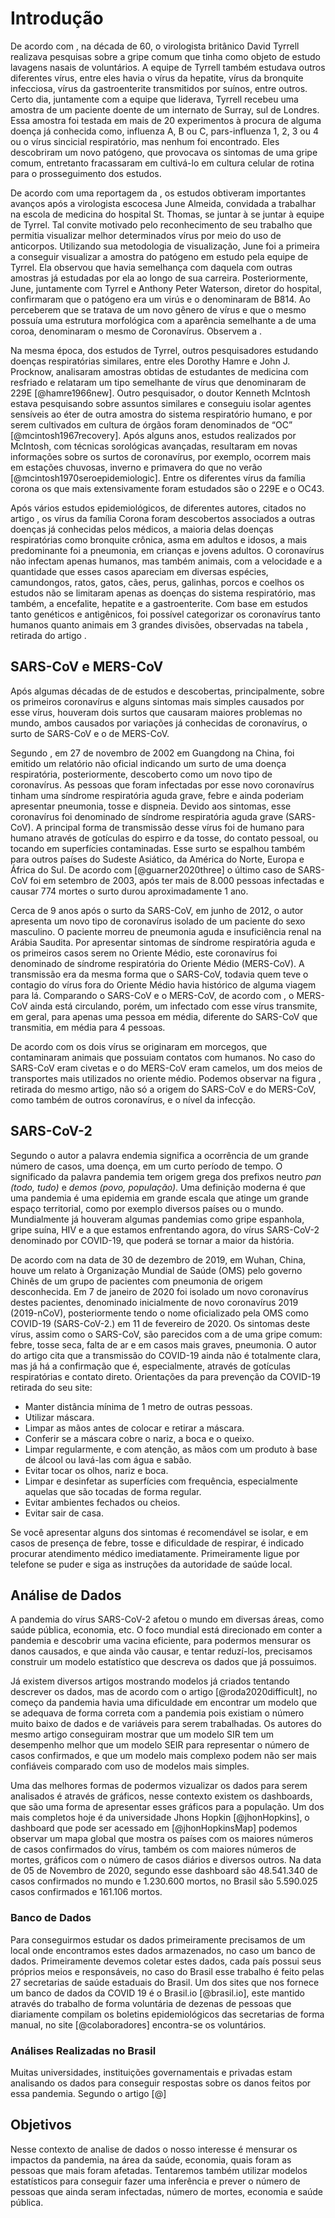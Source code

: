 # Introdução {#Intro}

De acordo com \cite{Mahasem1547}, na década de 60, o virologista britânico David 
Tyrrell realizava pesquisas sobre a gripe comum que tinha como objeto de estudo 
lavagens nasais de voluntários. A equipe de Tyrrell também estudava outros 
diferentes vírus, entre eles havia o vírus da hepatite, vírus da bronquite 
infecciosa, vírus da gastroenterite transmitidos por suínos, entre outros. Certo
dia, juntamente com a equipe que liderava, Tyrrell recebeu uma amostra de um 
paciente doente de um internato de Surray, sul de Londres. Essa amostra foi 
testada em mais de 20 experimentos à procura de alguma doença já conhecida 
como, influenza A, B ou C, pars-influenza 1, 2, 3 ou 4 ou o vírus sincicial 
respiratório, mas nenhum foi encontrado. Eles descobriram um novo patógeno, que 
provocava os sintomas de uma gripe comum, entretanto fracassaram em cultivá-lo 
em cultura celular de rotina para o prosseguimento dos estudos.

De acordo com uma reportagem da \cite{almeidaBBC}, os estudos obtiveram 
importantes avanços após a virologista escocesa June Almeida, convidada
a trabalhar na escola de medicina do hospital St. Thomas, se juntar à se juntar 
à equipe de Tyrrel. Tal convite motivado pelo reconhecimento de seu trabalho que 
permitia visualizar melhor determinados vírus por meio do uso de anticorpos. 
Utilizando sua  metodologia de visualização, June foi a primeira a conseguir 
visualizar a amostra do patógeno em estudo pela equipe de Tyrrel. Ela observou 
que havia semelhança com daquela com outras amostras já estudadas por ela ao 
longo de sua carreira. Posteriormente, June, juntamente com Tyrrel e Anthony 
Peter Waterson, diretor do hospital, confirmaram que o patógeno era um virús e 
o denominaram de B814. Ao perceberem que se tratava de um novo gênero de vírus e
que o mesmo possuía uma estrutura morfológica com a aparência semelhante a de 
uma coroa, denominaram o mesmo de Coronavírus. Observem a \ref{fig:coroa}.

\begin{figure}[H]
    \centering
    \caption{Modelo de virião de Coronavírus.}
    \includegraphics[width=6cm]{img/coroa.jpg}\\
    {\footnotesize \textbf{Fonte: }\cite{holmes1999coronaviruses}}
    \label{fig:coroa}
\end{figure}

Na mesma época, dos estudos de Tyrrel, outros pesquisadores estudando doenças
respiratórias similares, entre eles Dorothy Hamre e John J. Procknow, analisaram
amostras obtidas de estudantes de medicina com resfriado e relataram um tipo 
semelhante de vírus que denominaram de 229E [@hamre1966new]. Outro pesquisador,
o doutor Kenneth McIntosh estava pesquisando sobre assuntos similares e 
conseguiu isolar agentes sensíveis ao éter de outra amostra do sistema 
respiratório humano, e por serem cultivados em cultura de órgãos foram 
denominados de "OC" [@mcintosh1967recovery]. Após alguns anos, estudos 
realizados por McIntosh, com técnicas sorológicas avançadas, resultaram em novas
informações sobre os surtos de coronavírus, por exemplo, ocorrem mais em 
estações chuvosas, inverno e primavera do que no verão 
[@mcintosh1970seroepidemiologic]. Entre os diferentes vírus da família corona os
que mais extensivamente foram estudados são o 229E e o OC43.

Após vários estudos epidemiológicos, de diferentes autores, citados no artigo
\cite{jahangir2020coronavirus}, os vírus da família Corona foram descobertos
associados a outras doenças já conhecidas pelos médicos, a maioria delas doenças 
respiratórias como bronquite crônica, asma em adultos e idosos, a mais
predominante foi a pneumonia, em crianças e jovens adultos. O coronavírus não 
infectam apenas humanos, mas também animais, com a velocidade e a quantidade que
esses casos apareciam em diversas espécies, camundongos, ratos, gatos, cães, 
perus, galinhas, porcos e coelhos os estudos não se limitaram apenas as doenças 
do sistema respiratório, mas também, a encefalite, hepatite e a gastroenterite. 
Com base em estudos tanto genéticos e antigênicos, foi possível categorizar os 
coronavírus tanto humanos quanto animais em 3 grandes divisões, observadas na 
tabela \ref{tab:corona3div}, retirada do artigo \cite{jahangir2020coronavirus}.

\begin{table}[H]
    \centering
    \caption{Tabela categorizando os coronavírus.}
    \begin{tabular}{|c|p{5cm}|}
        \hline
        \textbf{Categoria} & \textbf{Coronavírus}\\ \hline
        Grupo I ($\alpha$-CoVs) & 229E e outros vírus semelhantes. \\ \hline
        Grupo II ($\beta$-CoVs) & OC43 \\ \hline
        Grupo III ($\gamma$-CoVs) & Vírus da bronquite infecciosa aviária e 
        outros vírus aviários relacionados. \\
        \hline
    \end{tabular}\\ \vspace{0.3cm}
    {\footnotesize \textbf{Fonte: }\cite{jahangir2020coronavirus}}
    \label{tab:corona3div}
\end{table}

## SARS-CoV e MERS-CoV

Após algumas décadas de de estudos e descobertas, principalmente, sobre os 
primeiros coronavírus e alguns sintomas mais simples causados por esse vírus, 
houveram dois surtos que causaram maiores problemas no mundo, ambos causados por
variações já conhecidas de coronavírus, o surto de SARS-CoV e o de MERS-CoV.

Segundo \cite{al2014travel}, em 27 de novembro de 2002 em Guangdong na 
China, foi emitido um relatório não oficial indicando um surto de uma doença 
respiratória, posteriormente, descoberto como um novo tipo de coronavírus. 
As pessoas que foram infectadas por esse novo coronavírus tinham uma síndrome 
respiratória aguda grave, febre e ainda poderiam apresentar pneumonia, tosse e 
dispneia. Devido aos sintomas, esse coronavírus foi denominado de síndrome 
respiratória aguda grave (SARS-CoV). A principal forma de transmissão desse 
vírus foi de humano para humano através de gotículas do espirro e da tosse, do 
contato pessoal, ou tocando em superfícies contaminadas. Esse surto se espalhou 
também para outros países do Sudeste Asiático, da América do Norte, Europa e 
África do Sul. De acordo com [@guarner2020three] o último caso de SARS-CoV foi 
em setembro de 2003, após ter mais de 8.000 pessoas infectadas e causar 774 
mortes o surto durou aproximadamente 1 ano.

Cerca de 9 anos após o surto da SARS-CoV, em junho de 2012, o autor 
\cite{@song2019sars} apresenta um novo tipo de coronavírus isolado de um 
paciente do sexo masculino. O paciente morreu de pneumonia aguda e insuficiência
renal na Arábia Saudita. Por apresentar sintomas de síndrome respiratória aguda
e os primeiros casos serem no Oriente Médio, este coronavírus foi denominado de 
síndrome respiratória do Oriente Médio (MERS-CoV). A transmissão era da mesma 
forma que o SARS-CoV, todavia quem teve o contagio do vírus fora do 
Oriente Médio havia histórico de alguma viagem para lá. Comparando o SARS-CoV e 
o MERS-CoV, de acordo com \cite{guarner2020three}, o MERS-CoV ainda está 
circulando, porém, um infectado com esse vírus transmite, em geral, para apenas
uma pessoa em média, diferente do SARS-CoV que transmitia, em média para 4 
pessoas.

De acordo com \cite{cui2019origin} os dois vírus se originaram em morcegos,
que contaminaram animais que possuiam contatos com humanos. No caso do SARS-CoV
eram civetas e o do MERS-CoV eram camelos, um dos meios de transportes mais
utilizados no oriente médio. Podemos observar na figura \ref{fig:origin}, retirada 
do mesmo artigo, não só a origem do SARS-CoV e do MERS-CoV, como também de 
outros coronavírus, e o nível da infecção. 

\begin{figure}[H]
    \centering
    \caption{Imagem mostrando a origem dos vírus e o modo de transmissão.}
    \includegraphics[width=10cm]{img/origin.png} \\
    {\footnotesize \textbf{Fonte: }\cite{cui2019origin}}
    \label{fig:origin}
\end{figure}

## SARS-CoV-2

Segundo o autor \cite{de1998epidemia} a palavra endemia significa a ocorrência 
de um  grande número de casos, uma doença, em um curto período de 
tempo. O significado da palavra pandemia tem origem grega dos prefixos neutro 
*pan (todo, tudo)* e *demos (povo, população)*. Uma definição moderna é que uma 
pandemia é uma epidemia em grande escala que atinge um grande espaço
territorial, como por exemplo diversos países ou o mundo. Mundialmente já
houveram algumas pandemias como gripe espanhola, gripe suína, HIV
e a que estamos enfrentando agora, do vírus SARS-CoV-2 denominado por COVID-19,
que poderá se tornar a maior da história.

De acordo com \cite{guarner2020three} na data de 30 de dezembro de 2019, em 
Wuhan, China, houve um relato à Organização Mundial de Saúde (OMS) pelo governo
Chinês de um grupo de pacientes com pneumonia de origem desconhecida. Em 7 de 
janeiro de 2020 foi isolado um novo coronavírus destes pacientes, denominado 
inicialmente de novo coronavírus 2019 (2019-nCoV), posteriormente tendo o nome 
oficializado pela OMS como COVID-19 (SARS-CoV-2.) em 11 de fevereiro de 2020. Os
sintomas deste vírus, assim como o SARS-CoV, são parecidos com a de uma gripe 
comum: febre, tosse seca, falta de ar e em casos mais graves, pneumonia. O autor
do artigo \cite{qing2020possibility} cita que a transmissão do COVID-19 ainda 
não é totalmente clara, mas já há a confirmação que é, especialmente, através de
gotículas respiratórias e contato direto. Orientações da \cite{covid19OMS} para
prevenção da COVID-19 retirada do seu site:

- Manter distância mínima de 1 metro de outras pessoas.
- Utilizar máscara.
- Limpar as mãos antes de colocar e retirar a máscara.
- Conferir se a máscara cobre o nariz, a boca e o queixo.
- Limpar regularmente, e com atenção, as mãos com um produto à base de álcool ou
lavá-las com água e sabão.
- Evitar tocar os olhos, nariz e boca.
- Limpar e desinfetar as superfícies com frequência, especialmente aquelas que
são tocadas de forma regular.
- Evitar ambientes fechados ou cheios.
- Evitar sair de casa.

Se você apresentar alguns dos sintomas é recomendável se isolar, e em casos de 
presença de febre, tosse e dificuldade de respirar, é indicado procurar 
atendimento médico imediatamente. Primeiramente ligue por telefone se puder e 
siga as instruções da autoridade de saúde local.

## Análise de Dados

A pandemia do vírus SARS-CoV-2 afetou o mundo em diversas áreas, como saúde 
pública, economia, etc. O foco mundial está direcionado em conter a 
pandemia e descobrir uma vacina eficiente, para podermos mensurar os danos
causados, e que ainda vão causar, e tentar reduzí-los, precisamos construir um 
modelo estatístico que descreva os dados que já possuimos.

Já existem diversos artigos mostrando modelos já criados tentando descrever os 
dados, mas de acordo com o artigo [@roda2020difficult], no começo da pandemia 
havia uma dificuldade em encontrar um modelo que se adequava de forma correta 
com a pandemia pois existiam o número muito baixo de dados e de variáveis para 
serem trabalhadas. Os autores do mesmo artigo conseguiram mostrar que um modelo
SIR tem um desempenho melhor que um modelo SEIR para representar o número de
casos confirmados, e que um modelo mais complexo podem não ser mais confiáveis 
comparado com uso de modelos mais simples.

Uma das melhores formas de podermos vizualizar os dados para serem analisados é 
através de gráficos, nesse contexto existem os dashboards, que são uma forma
de apresentar esses gráficos para a população. Um dos mais completos hoje é
da universidade Jhons Hopkin [@jhonHopkins], o dashboard que pode ser acessado
em [@jhonHopkinsMap] podemos observar um mapa global que mostra os países com os
maiores números de casos confirmados do vírus, também os com maiores números de
mortes, gráficos com o número de casos diários e diversos outros. Na data de 05 
de Novembro de 2020, segundo esse dashboard são 48.541.340 de casos confirmados
no mundo e 1.230.600 mortos, no Brasil são 5.590.025 casos confirmados e 
161.106 mortos.

### Banco de Dados

Para conseguirmos estudar os dados primeiramente precisamos de um local onde
encontramos estes dados armazenados, no caso um banco de dados. Primeiramente 
devemos coletar estes dados, cada país possui seus próprios meios e 
responsáveis, no caso do Brasil esse trabalho é feito pelas 27 secretarias de 
saúde estaduais do Brasil. Um dos sites que nos fornece um banco de dados da 
COVID 19 é o Brasil.io [@brasil.io], este mantido através do trabalho de forma
voluntária de dezenas de pessoas que diariamente compilam os boletins 
epidemiológicos das secretarias de forma manual, no site [@colaboradores]
encontra-se os voluntários.

### Análises Realizadas no Brasil

Muitas universidades, instituições governamentais e privadas estam analisando
os dados para conseguir respostas sobre os danos feitos por essa pandemia. 
Segundo o artigo [@]

## Objetivos

Nesse contexto de analise de dados o nosso interesse é mensurar os impactos da
pandemia, na área da saúde, economia, quais foram as pessoas que
mais foram afetadas. Tentaremos também utilizar modelos estatísticos para
conseguir fazer uma inferência e prever o número de pessoas que ainda seram 
infectadas, número de mortes, economia e saúde pública.